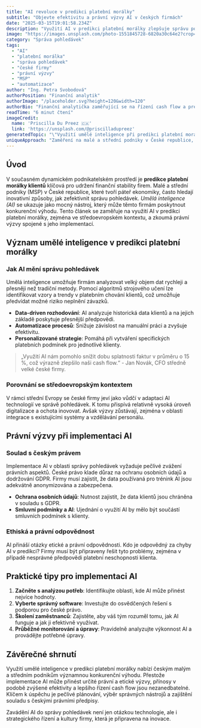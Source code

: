 ```yaml
---
title: "AI revoluce v predikci platební morálky"
subtitle: "Objevte efektivitu a právní výzvy AI v českých firmách"
date: "2025-03-15T19:01:58.234Z"
description: "Využití AI v predikci platební morálky zlepšuje správu pohledávek a přináší právní výzvy."
image: "https://images.unsplash.com/photo-1551845728-6820a30c64e2?crop=entropy&cs=tinysrgb&fit=max&fm=jpg&ixid=M3w3MjA5MjJ8MHwxfHJhbmRvbXx8fHx8fHx8fDE3NDIwNjUzMTh8&ixlib=rb-4.0.3&q=80&w=1080"
category: "Správa pohledávek"
tags:
  - "AI"
  - "platební morálka"
  - "správa pohledávek"
  - "české firmy"
  - "právní výzvy"
  - "MSP"
  - "automatizace"
author: "Ing. Petra Svobodová"
authorPosition: "Finanční analytik"
authorImage: "/placeholder.svg?height=120&width=120"
authorBio: "Finanční analytička zaměřující se na řízení cash flow a prevenci platební neschopnosti."
readTime: "6 minut čtení"
imageCredit:
  name: 'Priscilla Du Preez 🇨🇦'
  link: 'https://unsplash.com/@priscilladupreez'
generatedTopic: "\"Využití umělé inteligence při predikci platební morálky klientů v českých firmách: Efektivita a právní výzvy\""
uniqueApproach: "Zaměření na malé a střední podniky v České republice, které často čelí specifickým výzvám při implementaci nových technologií a zároveň mohou získat výraznou konkurenční výhodu díky rychlejší adaptaci na moderní trendy. Článek se bude snažit porovnat situaci v ČR se středoevropským kontextem a identifikovat klíčové faktory úspěchu."
---
```


## Úvod

V současném dynamickém podnikatelském prostředí je **predikce platební morálky klientů** klíčová pro udržení finanční stability firem. Malé a střední podniky (MSP) v České republice, které tvoří páteř ekonomiky, často hledají inovativní způsoby, jak zefektivnit správu pohledávek. *Umělá inteligence (AI)* se ukazuje jako mocný nástroj, který může těmto firmám poskytnout konkurenční výhodu. Tento článek se zaměřuje na využití AI v predikci platební morálky, zejména ve středoevropském kontextu, a zkoumá právní výzvy spojené s jeho implementací.

## Význam umělé inteligence v predikci platební morálky

### Jak AI mění správu pohledávek

Umělá inteligence umožňuje firmám analyzovat velký objem dat rychleji a přesněji než tradiční metody. Pomocí algoritmů strojového učení lze identifikovat vzory a trendy v platebním chování klientů, což umožňuje předvídat možné riziko neplnění závazků. 

- **Data-driven rozhodování**: AI analyzuje historická data klientů a na jejich základě poskytuje přesnější předpovědi.
- **Automatizace procesů**: Snižuje závislost na manuální práci a zvyšuje efektivitu.
- **Personalizované strategie**: Pomáhá při vytváření specifických platebních podmínek pro jednotlivé klienty.

> „Využití AI nám pomohlo snížit dobu splatnosti faktur v průměru o 15 %, což výrazně zlepšilo naši cash flow.“ - Jan Novák, CFO středně velké české firmy.

### Porovnání se středoevropským kontextem

V rámci střední Evropy se české firmy jeví jako vůdčí v adaptaci AI technologií ve správě pohledávek. K tomu přispívá relativně vysoká úroveň digitalizace a ochota inovovat. Avšak výzvy zůstávají, zejména v oblasti integrace s existujícími systémy a vzdělávání personálu.

## Právní výzvy při implementaci AI

### Soulad s českým právem

Implementace AI v oblasti správy pohledávek vyžaduje pečlivé zvážení právních aspektů. České právo klade důraz na ochranu osobních údajů a dodržování GDPR. Firmy musí zajistit, že data používaná pro trénink AI jsou adekvátně anonymizována a zabezpečena.

- **Ochrana osobních údajů**: Nutnost zajistit, že data klientů jsou chráněna v souladu s GDPR.
- **Smluvní podmínky a AI**: Ujednání o využití AI by mělo být součástí smluvních podmínek s klienty.

### Ethiská a právní odpovědnost

AI přináší otázky etické a právní odpovědnosti. Kdo je odpovědný za chyby AI v predikci? Firmy musí být připraveny řešit tyto problémy, zejména v případě nesprávné předpovědi platební neschopnosti klienta.

## Praktické tipy pro implementaci AI

1. **Začněte s analýzou potřeb**: Identifikujte oblasti, kde AI může přinést nejvíce hodnoty.
2. **Vyberte správný software**: Investujte do osvědčených řešení s podporou pro české právo.
3. **Školení zaměstnanců**: Zajistěte, aby váš tým rozuměl tomu, jak AI funguje a jak ji efektivně využívat.
4. **Průběžné monitorování a úpravy**: Pravidelně analyzujte výkonnost AI a provádějte potřebné úpravy.

## Závěrečné shrnutí

Využití umělé inteligence v predikci platební morálky nabízí českým malým a středním podnikům významnou konkurenční výhodu. Přestože implementace AI může přinést určité právní a etické výzvy, přínosy v podobě zvýšené efektivity a lepšího řízení cash flow jsou nezanedbatelné. Klíčem k úspěchu je pečlivé plánování, výběr správných nástrojů a zajištění souladu s českými právními předpisy. 

Zavádění AI do správy pohledávek není jen otázkou technologie, ale i strategického řízení a kultury firmy, která je připravena na inovace.